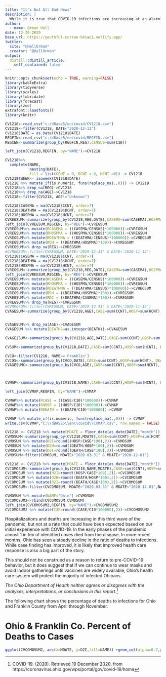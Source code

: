 ```yaml
---
title: "It's Not All Bad News"
description: |
  While it is true that COVID-19 infections are increasing at an alarming pace across Ohio, the one saving grace may be that the percentage of deaths to infections has declined. This is an important indicator that Ohio's physicians, nurses, and other health care workers have responded effectively to the deadliest challenge of the 21st Century.  
author:
  - name: Orman Hall
date: 12-20-2020
base_url: https://youthful-curran-b41ac1.netlify.app/
twitter:
  site: "@HallOrman"
  creator: "@HallOrman"
output:
  distill::distill_article:
    self_contained: false
---
```


\pagenumbering{gobble}
\clearpage
\thispagestyle{empty}

\begin{titlepage}

\end{titlepage}
\captionsetup[table]{
  labelsep=newline,
justification=justified,
  singlelinecheck=false, %textfont=it,
}
\clearpage
\tableofcontents

\newpage

\listoffigures
\clearpage

\pagenumbering{arabic}


  
```r
knitr::opts_chunk$set(echo = TRUE, warning=FALSE)
library(kableExtra)
library(tidyverse)
library(scales)
library(lubridate)
library(forecast)
library(zoo)
extrafont::loadfonts()
library(knitr)
```





```r
CV1218<-read_csv("c:/dBase5/en/covid/CV1218.csv")
CV1218<-filter(CV1218, DATE<"2020-12-11")
CV1218$DATE = as.Date(CV1218$DATE)
REGFIN<-read_csv("c:/dBase5/en/covid/REGFIN.csv")
REGCEN<-summarize(group_by(REGFIN,REG),CENSUS=sum(C10))

left_join(CV1218,REGFIN, by="NAME")->CV1218

CV1218%>%
  complete(NAME,
           nesting(DATE),
           fill = list(CCNT = 0, DCNT = 0, HCNT =0)) -> CV1218
CV1218$WEEK<- isoweek(CV1218$DATE)
CV1218 %>% mutate_if(is.numeric, funs(replace_na(.,0))) -> CV1218
CV1218%>% drop_na(REG)->CV1218
CV1218%>% drop_na(AGE)->CV1218
CV1218<-filter(CV1218, AGE!="Unknown")

CV1218$CASEMA = ma(CV1218$CCNT, order=7)
CV1218$DEATHMA = ma(CV1218$DCNT, order=7)
CV1218$HOSPMA = ma(CV1218$HCNT, order=7)
CVREGSUM<-summarize(group_by(CV1218,REG,DATE),CASEMA=sum(CASEMA),HOSPMA=sum(HOSPMA), DEATHMA=sum(DEATHMA)) 
left_join(CVREGSUM,REGCEN, by="REG")->CVREGSUM
CVREGSUM%>% mutate(RCASEMA = ((CASEMA/CENSUS)*100000))->CVREGSUM 
CVREGSUM%>% mutate(RHOSPMA = ((HOSPMA/CENSUS)*100000))->CVREGSUM
CVREGSUM%>% mutate(RDEATHMA = ((DEATHMA/CENSUS)*100000))->CVREGSUM
CVREGSUM%>% mutate(RDH = ((DEATHMA/HOSPMA)*100))->CVREGSUM
CVREGSUM%>% drop_na(REG)->CVREGSUM
#CVREGSUM<-filter(CVREGSUM, DATE>'2019-12-31' & DATE<'2020-11-13')
CV1218$CASEMA = ma(CV1218$CCNT, order=7)
CV1218$DEATHMA = ma(CV1218$DCNT, order=7)
CV1218$HOSPMA = ma(CV1218$HCNT, order=7)
CVREGSUM<-summarize(group_by(CV1218,REG,DATE),CASEMA=sum(CASEMA),HOSPMA=sum(HOSPMA), DEATHMA=sum(DEATHMA)) 
left_join(CVREGSUM,REGCEN, by="REG")->CVREGSUM
CVREGSUM%>% mutate(RCASEMA = ((CASEMA/CENSUS)*100000))->CVREGSUM 
CVREGSUM%>% mutate(RHOSPMA = ((HOSPMA/CENSUS)*100000))->CVREGSUM
CVREGSUM%>% mutate(RDEATHMA = ((DEATHMA/CENSUS)*100000))->CVREGSUM
CVREGSUM%>% mutate(RDH = ((DEATHMA/HOSPMA)*100))->CVREGSUM
CVREGSUM%>% mutate(RDC = ((DEATHMA/CASEMA)*100))->CVREGSUM
CVREGSUM%>% drop_na(REG)->CVREGSUM
#CVREGSUM<-filter(CVREGSUM, DATE>'2019-12-31' & DATE<'2020-11-13')
CVAGESUM<-summarize(group_by(CV1218,AGE),CASE=sum(CCNT),HOSP=sum(HCNT), DEATH=sum(DCNT))


CVAGESUM%>% drop_na(AGE)->CVAGESUM
CVAGESUM %>% mutate(DEATH2=as.integer(DEATH))->CVAGESUM

CVAGE2SUM<-summarize(group_by(CV1218,AGE,DATE),CASE=sum(CCNT),HOSP=sum(HCNT), DEATH=sum(DCNT))

CVSUM<-summarize(group_by(CV1218,DATE),CASE=sum(CCNT),HOSP=sum(HCNT), DEATH=sum(DCNT))

CVCO<-filter(CV1218, NAME=='Franklin')
CVCOS<-summarize(group_by(CVCO,DATE),CASE=sum(CCNT),HOSP=sum(HCNT), DEATH=sum(DCNT))
CVAGESUMC<-summarize(group_by(CVCO,AGE),CASE=sum(CCNT),HOSP=sum(HCNT), DEATH=sum(DCNT))



CVMAP<-summarize(group_by(CV1218,NAME),CASE=sum(CCNT),HOSP=sum(HCNT), DEATH=sum(DCNT))

left_join(CVMAP,REGFIN, by="NAME")->CVMAP

CVMAP%>% mutate(RCASE = ((CASE/C10)*100000))->CVMAP 
CVMAP%>% mutate(RHOSP = ((HOSP/C10)*100000))->CVMAP
CVMAP%>% mutate(RDEATH = ((DEATH/C10)*100000))->CVMAP

CVMAP %>% mutate_if(is.numeric, funs(replace_na(.,0))) -> CVMAP
write.csv(CVMAP,"C:\\dBASE5\\en\\covid\\CVMAP.csv", row.names = FALSE)
```
```r
CV1218 <- CV1218 %>% mutate(MDATE = floor_date(as_date(DATE),"month"))
CVMOSUM<-summarize(group_by(CV1218,MDATE),CASE=sum(CCNT),HOSP=sum(HCNT),DEATH=sum(DCNT)) 
CVMOSUM %>% mutate(H2I=round((HOSP/CASE*100),2))->CVMOSUM
CVMOSUM %>% mutate(D2H=round((DEATH/HOSP*100),2))->CVMOSUM
CVMOSUM %>% mutate(D2I=round((DEATH/CASE*100),2))->CVMOSUM
CVMOSUM<-filter(CVMOSUM, MDATE>"2020-03-31" & MDATE<"2020-12-01")
```
```r
CV1218 <- CV1218 %>% mutate(MDATE = floor_date(as_date(DATE),"month"))
CVCOMOSUM<-summarize(group_by(CV1218,NAME,MDATE),CASE=sum(CCNT),HOSP=sum(HCNT),DEATH=sum(DCNT)) 
CVCOMOSUM %>% mutate(H2I=round((HOSP/CASE*100),2))->CVCOMOSUM
CVCOMOSUM %>% mutate(D2H=round((DEATH/HOSP*100),2))->CVCOMOSUM
CVCOMOSUM %>% mutate(D2I=round((DEATH/CASE*100),2))->CVCOMOSUM
CVCOMOSUM<-filter(CVCOMOSUM, MDATE>"2020-03-31" & MDATE<"2020-12-01",NAME=="Franklin")

CVMOSUM %>% mutate(NAME="Ohio")->CVMOSUM
CVCOMOSUM2<-rbind(CVCOMOSUM,CVMOSUM)
left_join(CVCOMOSUM2,REGFIN, by="NAME")->CVCOMOSUM2
CVCOMOSUM2 %>% mutate(I2P=round((CASE/C10*100000),2))->CVCOMOSUM2
```

\newpage

Hospitalizations and deaths are increasing in this third wave of the pandemic, but not at a rate that could have been expected based on our initial experience with COVID-19. In the early phases of the pandemic almost 1 in ten of  identified cases died from the disease. In more recent months, Ohio has seen a steady decline in the ratio of deaths to infections. While case finding has improved, it is likely that improved health care response is also a big part of the story.

This should not be construed as a reason to return to pre-COVID-19 behavior, but it does suggest that if we can continue to wear masks and avoid indoor gatherings until vaccines are widely available, Ohio's health care system will protect the majority of infected Ohioans.

_The Ohio Department of Health neither agrees or disagrees with the analyses, interpretations, or conclusions in this report_.^[COVID-19. (2020). Retrieved 19 December 2020, from https://coronavirus.ohio.gov/wps/portal/gov/covid-19/home] 

The following chart shows the percentage of deaths to infections for Ohio and Franklin County from April through November. 
\newpage

# Ohio & Franklin Co. Percent of Deaths to Cases

```r
ggplot(CVCOMOSUM2, aes(x=MDATE, y=D2I,fill=NAME)) +geom_col(alpha=0.7,position="dodge") +  labs(caption = "Source: Ohio Department of Health", y="% Deaths to Cases", x="Month", color=NULL)+scale_x_date(labels = date_format("%b")) + theme_minimal()+theme(axis.title.y=element_text(hjust=0.5,size=10,colour="gray50"))+scale_fill_manual(values=c("#01684a","gray"))
```
